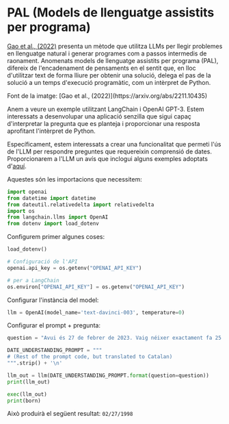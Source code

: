 # PAL (Models de llenguatge assistits per programa)


[Gao et al., (2022)](https://arxiv.org/abs/2211.10435) presenta un mètode que utilitza LLMs per llegir problemes en llenguatge natural i generar programes com a passos intermedis de raonament. Anomenats models de llenguatge assistits per programa (PAL), difereix de l'encadenament de pensaments en el sentit que, en lloc d'utilitzar text de forma lliure per obtenir una solució, delega el pas de la solució a un temps d'execució programàtic, com un intèrpret de Python.

<Screenshot src={PAL} alt="PAL" />
Font de la imatge: [Gao et al., (2022)](https://arxiv.org/abs/2211.10435)

Anem a veure un exemple utilitzant LangChain i OpenAI GPT-3. Estem interessats a desenvolupar una aplicació senzilla que sigui capaç d'interpretar la pregunta que es planteja i proporcionar una resposta aprofitant l'intèrpret de Python.

Específicament, estem interessats a crear una funcionalitat que permeti l'ús de l'LLM per respondre preguntes que requereixin comprensió de dates. Proporcionarem a l'LLM un avís que inclogui alguns exemples adoptats d'[aquí](https://github.com/reasoning-machines/pal/blob/main/pal/prompt/date_understanding_prompt.py).

Aquestes són les importacions que necessitem:

```python
import openai
from datetime import datetime
from dateutil.relativedelta import relativedelta
import os
from langchain.llms import OpenAI
from dotenv import load_dotenv
```

Configurem primer algunes coses:

```python
load_dotenv()

# Configuració de l'API
openai.api_key = os.getenv("OPENAI_API_KEY")

# per a LangChain
os.environ["OPENAI_API_KEY"] = os.getenv("OPENAI_API_KEY")
```

Configurar l'instància del model:

```python
llm = OpenAI(model_name='text-davinci-003', temperature=0)
```

Configurar el prompt + pregunta:

```python
question = "Avui és 27 de febrer de 2023. Vaig néixer exactament fa 25 anys. Quina és la data en què vaig néixer en MM/DD/YYYY?"

DATE_UNDERSTANDING_PROMPT = """
# (Rest of the prompt code, but translated to Catalan)
""".strip() + '\n'
```

```python
llm_out = llm(DATE_UNDERSTANDING_PROMPT.format(question=question))
print(llm_out)
```

```python
exec(llm_out)
print(born)
```

Això produirà el següent resultat: `02/27/1998`